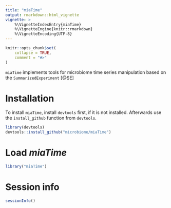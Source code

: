 ```yaml
---
title: "miaTime"
output: rmarkdown::html_vignette
vignette: >
    %\VignetteIndexEntry{miaTime}
    %\VignetteEngine{knitr::rmarkdown}
    %\VignetteEncoding{UTF-8}
---
```


```r
knitr::opts_chunk$set(
    collapse = TRUE,
    comment = "#>"
)
```

`miaTime` implements tools for microbiome time series manipulation based on the
`SummarizedExperiment` [@SE]  

# Installation

To install `miaTime`, install `devtools` first, if it is not installed.
Afterwards use the `install_github` function from `devtools`.

```r
library(devtools)
devtools::install_github("microbiome/miaTime")
```
# Load *miaTime*

```r
library("miaTime")
```

# Session info

```r
sessionInfo()
```
